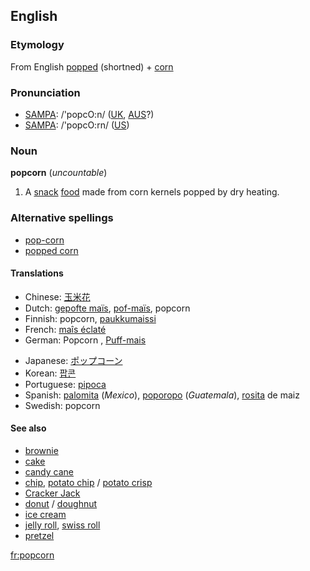 ==English==

===Etymology===
From English [[popped]] (shortned) + [[corn]]

===Pronunciation===
*[[SAMPA]]: /'popcO:n/ ([[UK]], [[AUS]]?)
*[[SAMPA]]: /'popcO:rn/ ([[US]])

===Noun===
'''popcorn''' (''uncountable'')
# A [[snack]] [[food]] made from corn kernels popped by dry heating.

===Alternative spellings===
*[[pop-corn]]
*[[popped corn]]

====Translations====
{{top}}
*Chinese: [[玉米花]]
*Dutch: [[gepofte maïs]], [[pof-maïs]], popcorn
*Finnish: popcorn, [[paukkumaissi]]
*French: [[maîs éclaté]] {{m}}
*German: Popcorn {{n}}, [[Puff-mais]] {{m}}
{{mid}}
*Japanese: [[ポップコーン]]
*Korean: [[팝콘]]
*Portuguese: [[pipoca]] {{f}}
*Spanish: [[palomita]] {{f}} (''Mexico''), [[poporopo]] (''Guatemala''), [[rosita]] {{f}} de maiz
*Swedish: popcorn {{n}}
{{bottom}}

====See also====
*[[brownie]]
*[[cake]]
*[[candy cane]]
*[[chip]], [[potato chip]] / [[potato crisp]]
*[[Cracker Jack]]
*[[donut]] / [[doughnut]]
*[[ice cream]]
*[[jelly roll]], [[swiss roll]]
*[[pretzel]]
[[fr:popcorn]]